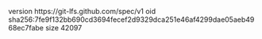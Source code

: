 version https://git-lfs.github.com/spec/v1
oid sha256:7fe9f132bb690cd3694fecef2d9329dca251e46af4299dae05aeb4968ec7fabe
size 42097
